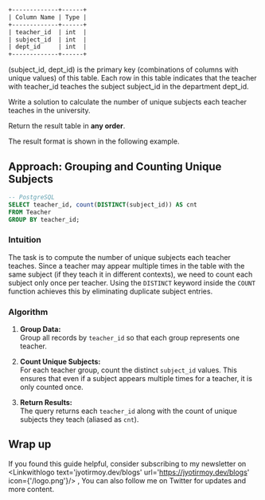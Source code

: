 
```txt
+-------------+------+
| Column Name | Type |
+-------------+------+
| teacher_id  | int  |
| subject_id  | int  |
| dept_id     | int  |
+-------------+------+
```

(subject_id, dept_id) is the primary key (combinations of columns with unique values) of this table.
Each row in this table indicates that the teacher with teacher_id teaches the subject subject_id in the department dept_id.

Write a solution to calculate the number of unique subjects each teacher teaches in the university.

Return the result table in **any order**.

The result format is shown in the following example.

## Approach: Grouping and Counting Unique Subjects
```sql
-- PostgreSQL
SELECT teacher_id, count(DISTINCT(subject_id)) AS cnt
FROM Teacher
GROUP BY teacher_id;
```

### Intuition
The task is to compute the number of unique subjects each teacher teaches. Since a teacher may appear multiple times in the table with the same subject (if they teach it in different contexts), we need to count each subject only once per teacher. Using the `DISTINCT` keyword inside the `COUNT` function achieves this by eliminating duplicate subject entries.

### Algorithm
1. **Group Data:**  
   Group all records by `teacher_id` so that each group represents one teacher.

2. **Count Unique Subjects:**  
   For each teacher group, count the distinct `subject_id` values. This ensures that even if a subject appears multiple times for a teacher, it is only counted once.

3. **Return Results:**  
   The query returns each `teacher_id` along with the count of unique subjects they teach (aliased as `cnt`).

## Wrap up

If you found this guide helpful, consider subscribing to my newsletter on <Linkwithlogo text='jyotirmoy.dev/blogs' url='https://jyotirmoy.dev/blogs' icon={'/logo.png'}/> ,  You can also follow me on Twitter <Linkwithlogo text='jyotirmoydotdev' url='https://x.com/jyotirmoydotdev' icon={{icon:FaXTwitter}}/> for updates and more content.
